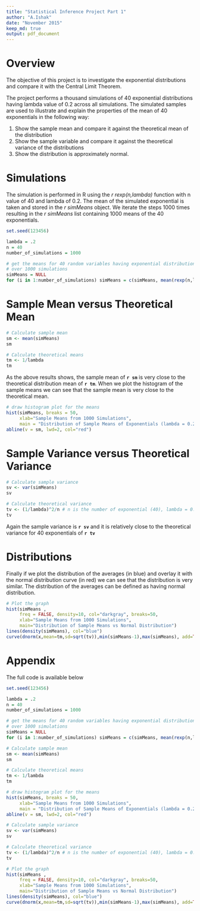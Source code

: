 ```yaml
---
title: "Statistical Inference Project Part 1"
author: "A.Ishak"
date: "November 2015"
keep_md: true
output: pdf_document
---
```


# Overview
The objective of this project is to investigate the exponential distributions and compare it with the Central Limit Theorem. 

The project performs a thousand simulations of 40 exponential distributions having lambda value of 0.2 across all simulations. The simulated samples are used to illustrate and explain the properties of the mean of 40 exponentials in the following way:

1. Show the sample mean and compare it against the theoretical mean of the distribution
2. Show the sample variable and compare it against the theoretical variance of the distributions
3. Show the distribution is approximately normal.

# Simulations
The simulation is performed in R using the *r rexp(n,lambda)* function with n value of 40 and lambda of 0.2. The mean of the simulated exponential is taken and stored in the *r simMeans* object. We iterate the steps 1000 times resulting in the *r simMeans* list containing 1000 means of the 40 exponentials. 
```r
set.seed(123456)

lambda = .2
n = 40
number_of_simulations = 1000

# get the means for 40 random variables having exponential distributions with a lambda value of .2
# over 1000 simulations
simMeans = NULL
for (i in 1:number_of_simulations) simMeans = c(simMeans, mean(rexp(n,lambda)))
```


# Sample Mean versus Theoretical Mean
```r
# Calculate sample mean
sm <- mean(simMeans)
sm

# Calculate theoretical means
tm <- 1/lambda
tm
```
As the above results shows, the sample mean of **`r sm`** is very close to the theoretical distribution mean of **`r tm`**. When we plot the histogram of the sample means we can see that the sample mean is very close to the theoretical mean. 

```r
# draw histogram plot for the means
hist(simMeans, breaks = 50,  
     xlab="Sample Means from 1000 Simulations", 
     main = "Distribution of Sample Means of Exponentials (lambda = 0.2)")
abline(v = sm, lwd=2, col="red")
```

# Sample Variance versus Theoretical Variance
```r
# Calculate sample variance
sv <- var(simMeans)
sv

# Calculate theoretical variance
tv <- (1/lambda)^2/n # n is the number of exponential (40), lambda = 0.2
tv
```

Again the sample variance is **`r sv`** and it is relatively close to the theoretical variance for 40 exponentials of **`r tv`**

# Distributions
Finally if we plot the distribution of the averages (in blue) and overlay it with the normal distribution curve (in red) we can see that the distribution is very similar. The distribution of the averages can be defined as having normal distribution. 
```r
# Plot the graph
hist(simMeans , 
     freq = FALSE, density=10, col="darkgray", breaks=50, 
     xlab="Sample Means from 1000 Simulations",
     main="Distribution of Sample Means vs Normal Distribution")
lines(density(simMeans), col="blue")
curve(dnorm(x,mean=tm,sd=sqrt(tv)),min(simMeans-1),max(simMeans), add=TRUE, col="red", lwd=2)
```

# Appendix
The full code is available below
```r
set.seed(123456)

lambda = .2
n = 40
number_of_simulations = 1000

# get the means for 40 random variables having exponential distributions with a lambda value of .2
# over 1000 simulations
simMeans = NULL
for (i in 1:number_of_simulations) simMeans = c(simMeans, mean(rexp(n,lambda)))

# Calculate sample mean
sm <- mean(simMeans)
sm

# Calculate theoretical means
tm <- 1/lambda
tm

# draw histogram plot for the means
hist(simMeans, breaks = 50,  
     xlab="Sample Means from 1000 Simulations", 
     main = "Distribution of Sample Means of Exponentials (lambda = 0.2)")
abline(v = sm, lwd=2, col="red")

# Calculate sample variance
sv <- var(simMeans)
sv

# Calculate theoretical variance
tv <- (1/lambda)^2/n # n is the number of exponential (40), lambda = 0.2
tv

# Plot the graph
hist(simMeans , 
     freq = FALSE, density=10, col="darkgray", breaks=50, 
     xlab="Sample Means from 1000 Simulations",
     main="Distribution of Sample Means vs Normal Distribution")
lines(density(simMeans), col="blue")
curve(dnorm(x,mean=tm,sd=sqrt(tv)),min(simMeans-1),max(simMeans), add=TRUE, col="red", lwd=2)

```

